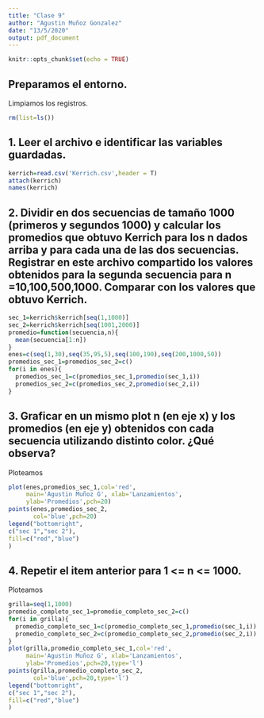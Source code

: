 ```yaml
---
title: "Clase 9"
author: "Agustin Muñoz Gonzalez"
date: "13/5/2020"
output: pdf_document
---
```


```r
knitr::opts_chunk$set(echo = TRUE)
```

## Preparamos el entorno.

Limpiamos los registros.

```r
rm(list=ls())
```

## 1. Leer el archivo e identificar las variables guardadas.

```r
kerrich=read.csv('Kerrich.csv',header = T)
attach(kerrich)
names(kerrich)
```

## 2. Dividir en dos secuencias de tamaño 1000 (primeros y segundos 1000) y calcular los promedios que obtuvo Kerrich para los n dados arriba y para cada una de las dos secuencias. Registrar en este archivo compartido los valores obtenidos para la segunda secuencia para n =10,100,500,1000. Comparar con los valores que obtuvo Kerrich.

```r
sec_1=kerrich$kerrich[seq(1,1000)]
sec_2=kerrich$kerrich[seq(1001,2000)]
promedio=function(secuencia,n){
  mean(secuencia[1:n])
}
enes=c(seq(1,30),seq(35,95,5),seq(100,190),seq(200,1000,50))
promedios_sec_1=promedios_sec_2=c()
for(i in enes){
  promedios_sec_1=c(promedios_sec_1,promedio(sec_1,i))
  promedios_sec_2=c(promedios_sec_2,promedio(sec_2,i))
}
```

## 3. Graficar en un mismo plot n (en eje x) y los promedios (en eje y) obtenidos con cada secuencia utilizando distinto color. ¿Qué observa?

Ploteamos

```r
plot(enes,promedios_sec_1,col='red',
     main='Agustin Muñoz G', xlab='Lanzamientos', 
     ylab='Promedios',pch=20)
points(enes,promedios_sec_2,
       col='blue',pch=20)
legend("bottomright",
c("sec 1","sec 2"),
fill=c("red","blue")
)
```

## 4. Repetir el item anterior para 1 <= n <= 1000.

Ploteamos

```r
grilla=seq(1,1000)
promedio_completo_sec_1=promedio_completo_sec_2=c()
for(i in grilla){
  promedio_completo_sec_1=c(promedio_completo_sec_1,promedio(sec_1,i))
  promedio_completo_sec_2=c(promedio_completo_sec_2,promedio(sec_2,i))
}
plot(grilla,promedio_completo_sec_1,col='red',
     main='Agustin Muñoz G', xlab='Lanzamientos', 
     ylab='Promedios',pch=20,type='l')
points(grilla,promedio_completo_sec_2,
       col='blue',pch=20,type='l')
legend("bottomright",
c("sec 1","sec 2"),
fill=c("red","blue")
)
```

